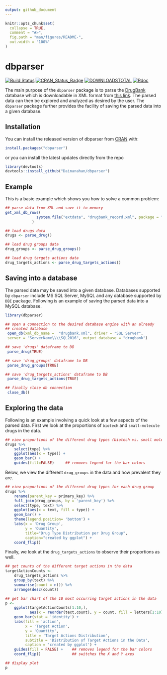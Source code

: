 ```yaml
---
output: github_document
---
```


<!-- README.md is generated from README.Rmd. Please edit attributes file -->

```r
knitr::opts_chunk$set(
  collapse = TRUE,
  comment = "#>",
  fig.path = "man/figures/README-",
  out.width = "100%"
)
```
# dbparser

[![Build Status](https://travis-ci.org/Dainanahan/dbparser.svg?branch=master)](https://travis-ci.org/Dainanahan/dbparser) [![CRAN\_Status\_Badge](http://www.r-pkg.org/badges/version/dbparser)](https://cran.r-project.org/package=dbparser) [![DOWNLOADSTOTAL](https://cranlogs.r-pkg.org/badges/grand-total/dbparser)](https://cranlogs.r-pkg.org/badges/grand-total/dbparser)
[![Rdoc](http://www.rdocumentation.org/badges/version/dbparser)](http://www.rdocumentation.org/packages/dbparser)

The main purpose of the `dbparser` package is to parse the 
[DrugBank](http://drugbank.ca/) database which is downloadable in XML format 
from [this link](https://www.drugbank.ca/releases/latest). The parsed data can 
then be explored and analyzed as desired by the user. The `dbparser` package 
further provides the facility of saving the parsed data into a given database.

## Installation

You can install the released version of dbparser from [CRAN](https://CRAN.R-project.org) with:

``` r
install.packages("dbparser")
```
or you can install the latest updates directly from the repo

``` r
library(devtools)
devtools::install_github("Dainanahan/dbparser")
```

## Example

This is a basic example which shows you how to solve a common problem:

``` r
## parse data from XML and save it to memory
get_xml_db_rows(
              system.file("extdata", "drugbank_record.xml", package = "dbparser")
            )

## load drugs data
drugs <- parse_drug()

## load drug groups data
drug_groups <- parse_drug_groups()

## load drug targets actions data
drug_targets_actions <- parse_drug_targets_actions()
```

## Saving into a database

The parsed data may be saved into a given database. Databases supported by 
`dbparser` include MS SQL Server, MySQL and any database supported by `DBI` package. 
Following is an example of saving the 
parsed data into a MySQL database.

``` r
library(dbparser)

## open a connection to the desired database engine with an already
## created database
 open_db(xml_db_name =  "drugbank.xml", driver = "SQL Server",
 server = "ServerName\\\\SQL2016", output_database = "drugbank")

## save 'drugs' dataframe to DB
 parse_drug(TRUE)

## save 'drug_groups' dataframe to DB
 parse_drug_groups(TRUE)

## save 'drug_targets_actions' dataframe to DB
 parse_drug_targets_actions(TRUE)

## finally close db connection 
 close_db()
```



## Exploring the data

Following is an example involving a quick look at a few aspects of the parsed 
data. First we look at the proportions of `biotech` and `small-molecule` drugs 
in the data.

``` r
## view proportions of the different drug types (biotech vs. small molecule)
drugs %>% 
    select(type) %>% 
    ggplot(aes(x = type)) + 
    geom_bar() + 
    guides(fill=FALSE)     ## removes legend for the bar colors
```

Below, we view the different `drug_groups` in the data and how prevalent they 
are.

``` r
## view proportions of the different drug types for each drug group
drugs %>% 
    rename(parent_key = primary_key) %>% 
    full_join(drug_groups, by = 'parent_key') %>% 
    select(type, text) %>% 
    ggplot(aes(x = text, fill = type)) + 
    geom_bar() + 
    theme(legend.position= 'bottom') + 
    labs(x = 'Drug Group', 
         y = 'Quantity', 
         title="Drug Type Distribution per Drug Group", 
         caption="created by ggplot") + 
    coord_flip()
```

Finally, we look at the `drug_targets_actions` to observe their proportions as 
well.

``` r
## get counts of the different target actions in the data
targetActionCounts <- 
    drug_targets_actions %>% 
    group_by(text) %>% 
    summarise(count = n()) %>% 
    arrange(desc(count))

## get bar chart of the 10 most occurring target actions in the data
p <- 
    ggplot(targetActionCounts[1:10,], 
           aes(x = reorder(text,count), y = count, fill = letters[1:10])) + 
    geom_bar(stat = 'identity') +
    labs(fill = 'action', 
         x = 'Target Action', 
         y = 'Quantity', 
         title = 'Target Actions Distribution', 
         subtitle = 'Distribution of Target Actions in the Data',
         caption = 'created by ggplot') + 
    guides(fill = FALSE) +    ## removes legend for the bar colors
    coord_flip()              ## switches the X and Y axes

## display plot
p
```
